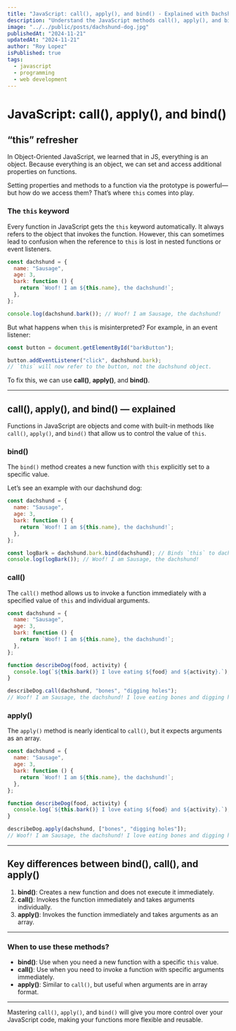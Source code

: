 ```yaml
---
title: "JavaScript: call(), apply(), and bind() - Explained with Dachshund Dog Examples"
description: "Understand the JavaScript methods call(), apply(), and bind() with relatable and fun examples featuring a dachshund dog!"
image: "../../public/posts/dachshund-dog.jpg"
publishedAt: "2024-11-21"
updatedAt: "2024-11-21"
author: "Roy Lopez"
isPublished: true
tags:
  - javascript
  - programming
  - web development
---
```


# JavaScript: call(), apply(), and bind()

## **“this” refresher**

In Object-Oriented JavaScript, we learned that in JS, everything is an object. Because everything is an object, we can set and access additional properties on functions.

Setting properties and methods to a function via the prototype is powerful—but how do we access them? That’s where `this` comes into play.

### **The `this` keyword**

Every function in JavaScript gets the `this` keyword automatically. It always refers to the object that invokes the function. However, this can sometimes lead to confusion when the reference to `this` is lost in nested functions or event listeners.

```jsx
const dachshund = {
  name: "Sausage",
  age: 3,
  bark: function () {
    return `Woof! I am ${this.name}, the dachshund!`;
  },
};

console.log(dachshund.bark()); // Woof! I am Sausage, the dachshund!
```

But what happens when `this` is misinterpreted? For example, in an event listener:

```jsx
const button = document.getElementById("barkButton");

button.addEventListener("click", dachshund.bark);
// `this` will now refer to the button, not the dachshund object.
```

To fix this, we can use **call()**, **apply()**, and **bind()**.

---

## call(), apply(), and bind() — explained

Functions in JavaScript are objects and come with built-in methods like `call()`, `apply()`, and `bind()` that allow us to control the value of `this`.

### **bind()**

The `bind()` method creates a new function with `this` explicitly set to a specific value.

Let’s see an example with our dachshund dog:

```jsx
const dachshund = {
  name: "Sausage",
  age: 3,
  bark: function () {
    return `Woof! I am ${this.name}, the dachshund!`;
  },
};

const logBark = dachshund.bark.bind(dachshund); // Binds `this` to dachshund
console.log(logBark()); // Woof! I am Sausage, the dachshund!
```

### **call()**

The `call()` method allows us to invoke a function immediately with a specified value of `this` and individual arguments.

```jsx
const dachshund = {
  name: "Sausage",
  age: 3,
  bark: function () {
    return `Woof! I am ${this.name}, the dachshund!`;
  },
};

function describeDog(food, activity) {
  console.log(`${this.bark()} I love eating ${food} and ${activity}.`);
}

describeDog.call(dachshund, "bones", "digging holes");
// Woof! I am Sausage, the dachshund! I love eating bones and digging holes.
```

### **apply()**

The `apply()` method is nearly identical to `call()`, but it expects arguments as an array.

```jsx
const dachshund = {
  name: "Sausage",
  age: 3,
  bark: function () {
    return `Woof! I am ${this.name}, the dachshund!`;
  },
};

function describeDog(food, activity) {
  console.log(`${this.bark()} I love eating ${food} and ${activity}.`);
}

describeDog.apply(dachshund, ["bones", "digging holes"]);
// Woof! I am Sausage, the dachshund! I love eating bones and digging holes.
```

---

## **Key differences between bind(), call(), and apply()**

1. **bind()**: Creates a new function and does not execute it immediately.
2. **call()**: Invokes the function immediately and takes arguments individually.
3. **apply()**: Invokes the function immediately and takes arguments as an array.

---

### **When to use these methods?**

- **bind()**: Use when you need a new function with a specific `this` value.
- **call()**: Use when you need to invoke a function with specific arguments immediately.
- **apply()**: Similar to `call()`, but useful when arguments are in array format.

---

Mastering `call()`, `apply()`, and `bind()` will give you more control over your JavaScript code, making your functions more flexible and reusable.

